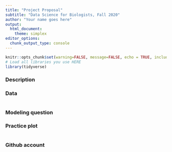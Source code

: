 ```yaml
---
title: "Project Proposal"
subtitle: "Data Science for Biologists, Fall 2020"
author: "Your name goes here"
output: 
  html_document:
    theme: simplex
editor_options: 
  chunk_output_type: console
---
```


```r
knitr::opts_chunk$set(warning=FALSE, message=FALSE, echo = TRUE, include = TRUE)
# Load all libraries you use HERE
library(tidyverse)
```



### Description



### Data

```r

```



### Modeling question



### Practice plot

```r

```


### Github account

